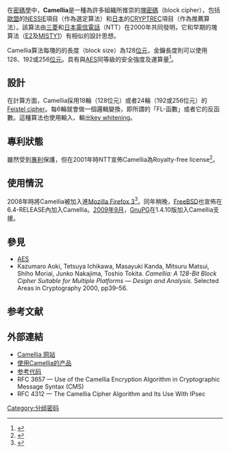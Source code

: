 {{otheruses|山茶属}}
{{區塊加解密方塊
| name          = Camellia
| image         = 
| caption       = 
| designers     = [[三菱集團|三菱]]、[[日本電信電話|NTT]]
| publish date  = 2000年
| derived from  = [[E2|E2]]、[[MISTY1|MISTY1]]
| derived to    = 
| certification = [[CRYPTREC|CRYPTREC]]、[[NESSIE|NESSIE]]
| key size      = 128、192、256位元
| block size    = 128位元
| structure     = [[Feistel_network|Feistel network]]
| rounds        = 18或24
| cryptanalysis = 
}}
在[[密碼學|密碼學]]中，'''Camellia'''是一種為許多組織所推崇的[[塊密碼|塊密碼]]（block cipher），包括[[歐盟|歐盟]]的[[NESSIE|NESSIE]]項目（作為選定算法）和[[日本|日本]]的[[CRYPTREC|CRYPTREC]]項目（作為推薦算法）。該算法由[[三菱|三菱]]和[[日本電信電話|日本電信電話]]（NTT）在2000年共同發明，它和早期的塊算法（[[E2_(cipher)|E2]]及[[MISTY1|MISTY1]]）有相似的設計思想。

Camellia算法每塊的的長度（block size）為128[[位元|位元]]，金鑰長度則可以使用128、192或256[[位元|位元]]。具有與[[高级加密标准|AES]]同等級的安全強度及運算量<ref>{{Cite web |url=http://www.physorg.com/news5315.html |title=Japan's First 128-bit Block Cipher 'Camellia' Approved as a New Standard Encryption Algorithm in the Internet |accessdate=2012-01-25 |archive-date=2012-01-06 |archive-url=https://web.archive.org/web/20120106043513/http://www.physorg.com/news5315.html |dead-url=no }}</ref>。

== 設計 ==
在計算方面，Camellia採用18輪（128位元）或者24輪（192或256位元）的[[Feistel_cipher|Feistel cipher]]。每6輪就會做一個邏輯變換，即所謂的「FL-函數」或者它的反函數。這種算法也使用輸入、輸出[[key_whitening|key whitening]]。

== 專利狀態 ==
雖然受到[[專利|專利]]保護，但在2001年時NTT宣佈Camellia為Royalty-free license<ref>{{Cite web |url=http://www.ntt.co.jp/news/news01e/0104/010417.html |title=Announcement of Royalty-free Licenses for Essential Patents of NTT Encryption and Digital Signature Algorithms |accessdate=2006-11-08 |archive-date=2006-11-08 |archive-url=https://web.archive.org/web/20061108042958/http://www.ntt.co.jp/news/news01e/0104/010417.html |dead-url=no }}</ref>。

== 使用情況 ==
2008年時將Camellia被加入進[[Mozilla_Firefox|Mozilla Firefox 3]]<ref>{{Cite web |url=http://blog.mozilla.com/gen/2007/07/30/camellia-cipher-added-to-firefox/ |title=Camellia cipher added to Firefox |accessdate=2012-01-25 |archive-date=2012-02-22 |archive-url=https://web.archive.org/web/20120222015837/http://blog.mozilla.com/gen/2007/07/30/camellia-cipher-added-to-firefox/ |dead-url=yes }}</ref>。同年稍晚，[[FreeBSD|FreeBSD]]也宣佈在6.4-RELEASE內加入Camellia。[[2009年9月|2009年9月]]，[[GnuPG|GnuPG]]在1.4.10版加入Camellia支援。

== 參見 ==
* [[高级加密标准|AES]]
* Kazumaro Aoki, Tetsuya Ichikawa, Masayuki Kanda, Mitsuru Matsui, Shiho Moriai, Junko Nakajima, Toshio Tokita. ''Camellia: A 128-Bit Block Cipher Suitable for Multiple Platforms — Design and Analysis''. Selected Areas in Cryptography 2000, pp39–56.

== 参考文献 ==
{{Reflist|2}}

== 外部連結 ==
* [https://info.isl.ntt.co.jp/crypt/camellia/ Camellia 网站]{{Wayback|url=https://info.isl.ntt.co.jp/crypt/camellia/ |date=20140521065936 }}
* [https://info.isl.ntt.co.jp/crypt/camellia/product.html 使用Camellia的产品]{{Wayback|url=https://info.isl.ntt.co.jp/crypt/camellia/product.html |date=20131205211707 }}
* [http://embeddedsw.net/Cipher_Reference_Home.html 参考代码]{{Wayback|url=http://embeddedsw.net/Cipher_Reference_Home.html |date=20110926210349 }}
* RFC 3657 — Use of the Camellia Encryption Algorithm in Cryptographic Message Syntax (CMS)
* RFC 4312 — The Camellia Cipher Algorithm and Its Use With IPsec

{{分组密码}}


[[Category:分组密码|Category:分组密码]]